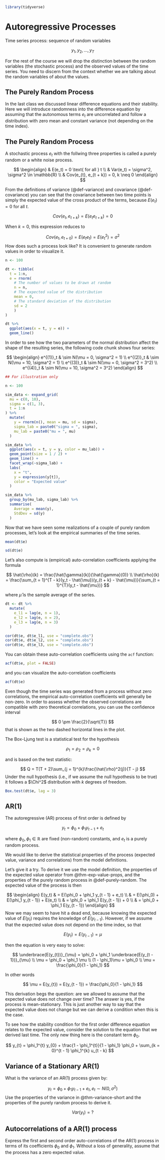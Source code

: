 
```r
library(tidyverse)
```

# Autoregressive Processes

Time series process: sequence of random variables

$$
y_1, y_2,\ldots,y_{T}
$$

For the rest of the course we will drop the distinction between the random variables (the stochastic process) and the observed values of the time series. You need to discern from the context whether we are talking about the random variables of about the values.


## The Purely Random Process

In the last class we discussed linear difference equations and their stability. Here we will introduce randomness into the difference equation by assuming that the autonomous terms $e_t$ are uncorrelated and follow a distribution with zero mean and constant variance (not depending on the time index).

:::{#def-purely-random}
## The Purely Random Process

A stochastic process $e_t$ with the follwing three properties is called a purely random or a white noise process.

$$
\begin{align}
& E(e_t) = 0 \text{ for all } t \\
& Var(e_t) = \sigma^2, \sigma^2 \in \mathbb{R} \\
& Cov(e_{t}, e_{t + k}) = 0, k \neq 0
\end{align}
$$

:::

From the definitions of variance (@def-variance) and covariance (@def-covariance) you can see that the
covariance between two time points is simply the expected value of the cross product of the terms, because $E(e_t) = 0$ for all $t$.

$$
Cov(e_t, e_{t + k}) = E(e_{t}e_{t + k}) = 0
$$

When $k = 0$, this expression reduces to

$$
Cov(e_t, e_{t + 0}) = E(e_t e_t) = E(e_t^2) = \sigma^2
$$
How does such a process look like? It is convenient to generate random values in order to visualize it.

```r
n <- 100

dt <- tibble(
  t = 1:n,
  e = rnorm(
    # The number of values to be drawn at random
    n = n, 
    # The expected value of the distribution
    mean = 0,
    # The standard deviation of the distribution
    sd = 2
    )
)

dt %>%
  ggplot(aes(x = t, y = e)) + 
  geom_line()
```

In order to see how the two parameters of the normal distribution affect the 
shape of the resulting series, the following code chunk shows four series:

$$
\begin{align}
e^{(1)}_t & \sim N(\mu = 0, \sigma^2 = 1) \\
e^{(2)}_t & \sim N(\mu = 10, \sigma^2 = 1) \\
e^{(3)}_t & \sim N(\mu = 0, \sigma^2 = 3^2) \\
e^{(4)}_t & \sim N(\mu = 10, \sigma^2 = 3^2)
\end{align}
$$

```r
## For illustration only

n <- 100

sim_data <- expand_grid(
  mu = c(0, 10),
  sigma = c(1, 3),
  t = 1:n
) %>%
  mutate(
    y = rnorm(n(), mean = mu, sd = sigma),
    sigma_lab = paste0("sigma = ", sigma),
    mu_lab = paste0("mu = ", mu)
  )

sim_data %>%
  ggplot(aes(x = t, y = y, color = mu_lab)) +
  geom_point(size = 1 / 2) +
  geom_line() +
  facet_wrap(~sigma_lab) +
  labs(
    x = "t",
    y = expression(y[t]),
    color = "Expected value"
  )
```

```r
sim_data %>%
  group_by(mu_lab, sigma_lab) %>%
  summarise(
    Average = mean(y),
    StdDev = sd(y)
  )
```

Now that we have seen some realizations of a couple of purely random processes, 
let's look at the empirical summaries of the time series. 

```r
mean(dt$e)
```

```r
sd(dt$e)
```

Let's also compute is (empirical) auto-correlation coefficients applying the
formula

$$
\hat{\rho}(k) = \frac{\hat{\gamma}(k)}{\hat{\gamma}(0)} \\
\hat{\rho}(k) = \frac{\sum_{t = 1}^{T - k}(y_t - \hat{\mu})(y_{t + k} - \hat{\mu})}{\sum_{t = 1}^{T}(y_t - \hat{\mu})}
$$

where $\hat{\mu}$ is the sample average of the series.

```r
dt <- dt %>%
  mutate(
    e_l1 = lag(e, n = 1),
    e_l2 = lag(e, n = 2),
    e_l3 = lag(e, n = 3)
  )
```

```r
cor(dt$e, dt$e_l1, use = "complete.obs")
cor(dt$e, dt$e_l2, use = "complete.obs")
cor(dt$e, dt$e_l3, use = "complete.obs")
```

You can obtain these auto-correlation coefficients using the `acf` function:

```r
acf(dt$e, plot = FALSE)
```

and you can visualize the auto-correlation coefficients

```r
acf(dt$e)
```

Even though the time series was generated from a process without zero correlations, 
the empirical auto-correlation coefficients will generally be non-zero. In order
to assess whether the observed correlations are compatible with zero theoretical
correlations, you can use the confidence interval 

$$
0 \pm \frac{2}{\sqrt{T}}
$$
that is shown as the two dashed horizontal lines in the plot.


The Box-Ljung test is a statistical test for the hypothesis

$$
\rho_{1} = \rho_2 = \rho_{k} = 0
$$

and is based on the test statistic:

$$
Q = T(T + 2)\sum_{j = 1}^{k}\frac{\hat{\rho}^2(j)}{T - j}
$$
Under the null hypothesis (i.e., if we assume the null hypothesis to be true)
it follows a $\Chi^2$ distribution with $k$ degrees of freedom.

```r
Box.test(dt$e, lag = 3)
```


## AR(1)

The autoregressive (AR) process of first order is defined by

$$
y_{t} = \phi_0 + \phi_1 y_{t - 1} + e_t
$$

where $\phi_0, \phi_1 \in \mathbb{R}$ are fixed (non-random) constants, and
$e_t$ is a purely random process.

We would like to derive the statistical properties of the process (expected value, variance and correlations) from the model definitions.


Let's give it a try. To derive it we use the model definition, the properties of the expected value operator from @thm-exp-value-props, and the properties of the purely random process in @def-purely-random. The expected value of the process is then

$$
\begin{align}
E(y_t) & = E(\phi_0 + \phi_1 y_{t - 1} + e_t) \\
       & = E(\phi_0) + E(\phi_1 y_{t - 1}) + E(e_t) \\
       & = \phi_0 + \phi_1 E(y_{t - 1}) + 0 \\
       & = \phi_0 + \phi_1 E(y_{t - 1})
\end{align}
$$
Now we may seem to have hit a dead end, because knowing the expected value of $E(y_t)$ requires the knowledge of $E(y_{t - 1})$. However, if we assume that the expected value does not depend on the time index, so that

$$
E(y_t) = E(y_{t - 1}) = \mu
$$

then the equation is very easy to solve:

$$
\underbrace{E(y_{t})}_{\mu} = \phi_0 + \phi_1 \underbrace{E(y_{t - 1})}_{\mu} \\
\mu = \phi_0 + \phi_1 \mu \\
(1 - \phi_1)\mu = \phi_0 \\
\mu = \frac{\phi_0}{1 - \phi_1}
$$

In other words 

$$
\mu = E(y_{t}) = E(y_{t - 1}) = \frac{\phi_0}{1 - \phi_1}
$$

This derivation begs the question: are we allowed to assume that the expected value does not change over time? The answer is yes, if the process is mean-stationary. This is just another way to say that the expected value does not change but we can derive a condition when this is the case.

To see how the stability condition for the first order difference equation relates
to the expected value, consider the solution to the equation that we derived last time. The only new thing here is the constant term $\phi_0$.

$$
y_{t} = \phi_1^{t} y_{0} + \frac{1 - \phi_1^{t}}{1 - \phi_1} \phi_0 + \sum_{k = 0}^{t - 1} \phi_1^{k} u_{t - k}
$$



:::{#exr-variance-ar-1}
## Variance of a Stationary AR(1)

What is the variance of an AR(1) process given by:

$$
y_{t} = \phi_0 + \phi_1 y_{t - 1} + e_{t}, e_{t} \sim N(0, \sigma^2)
$$
Use the properties of the variance in @thm-variance-short and the properties of the purely random process to derive it.

$$
Var(y_{t}) = ?
$$

:::

:::{#exr-ar-1-cor}
## Autocorrelations of a AR(1) process

Express the first and second order auto-correlations of the AR(1) process in terms of its coefficients $\phi_0$ and $\phi_1$. Without a loss of generality, assume that the process has a zero expected value.

:::
